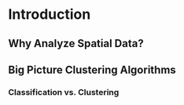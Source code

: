 <!-- The {.unnumbered} option here means that the introduction will be "Chapter 0." -->

\onehalfspacing

# Introduction {.unnumbered}


## Why Analyze Spatial Data?


## Big Picture Clustering Algorithms

### Classification vs. Clustering
